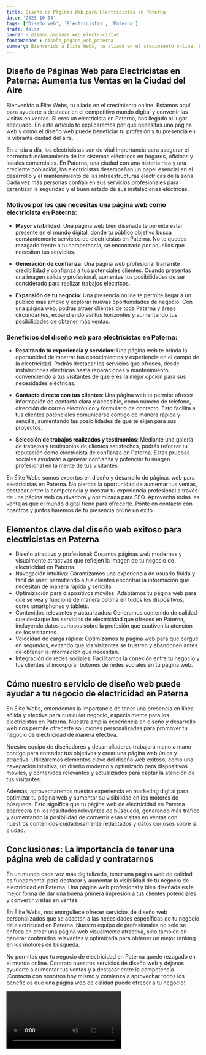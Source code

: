 ```yaml
---
title: Diseño de Páginas Web para Electricistas en Paterna
date: '2023-10-04'
tags: ['Diseño web', 'Electricistas', 'Paterna']
draft: false
banner : diseño_paginas_web_electricistas
fondoBanner : diseño_pagina_web_paterna
summary: Bienvenido a Élite Webs, tu aliado en el crecimiento online. Estamos aquí para ayudarte a destacar en el competitivo mundo digital y convertir las visitas en ventas. Si eres un electricista en Paterna, has llegado al lugar adecuado. En este artículo te explicaremos por qué necesitas una página web y cómo el diseño web puede beneficiar tu profesión y tu presencia en la vibrante ciudad del aire.
---
```


## Diseño de Páginas Web para Electricistas en Paterna: Aumenta tus Ventas en la Ciudad del Aire

Bienvenido a Élite Webs, tu aliado en el crecimiento online. Estamos aquí para ayudarte a destacar en el competitivo mundo digital y convertir las visitas en ventas. Si eres un electricista en Paterna, has llegado al lugar adecuado. En este artículo te explicaremos por qué necesitas una página web y cómo el diseño web puede beneficiar tu profesión y tu presencia en la vibrante ciudad del aire.

En el día a día, los electricistas son de vital importancia para asegurar el correcto funcionamiento de los sistemas eléctricos en hogares, oficinas y locales comerciales. En Paterna, una ciudad con una historia rica y una creciente población, los electricistas desempeñan un papel esencial en el desarrollo y el mantenimiento de las infraestructuras eléctricas de la zona. Cada vez más personas confían en sus servicios profesionales para garantizar la seguridad y el buen estado de sus instalaciones eléctricas.

### Motivos por los que necesitas una página web como electricista en Paterna:

- **Mayor visibilidad**: Una página web bien diseñada te permite estar presente en el mundo digital, donde tu público objetivo busca constantemente servicios de electricistas en Paterna. No te quedes rezagado frente a tu competencia, sé encontrado por aquellos que necesitan tus servicios.

- **Generación de confianza**: Una página web profesional transmite credibilidad y confianza a tus potenciales clientes. Cuando presentas una imagen sólida y profesional, aumentas tus posibilidades de ser considerado para realizar trabajos eléctricos.

- **Expansión de tu negocio**: Una presencia online te permite llegar a un público más amplio y explorar nuevas oportunidades de negocio. Con una página web, podrás atraer clientes de toda Paterna y áreas circundantes, expandiendo así tus horizontes y aumentando tus posibilidades de obtener más ventas.

### Beneficios del diseño web para electricistas en Paterna:

- **Resaltando tu experiencia y servicios**: Una página web te brinda la oportunidad de mostrar tus conocimientos y experiencia en el campo de la electricidad. Podrás destacar los servicios que ofreces, desde instalaciones eléctricas hasta reparaciones y mantenimiento, convenciendo a tus visitantes de que eres la mejor opción para sus necesidades eléctricas.

- **Contacto directo con tus clientes**: Una página web te permite ofrecer información de contacto clara y accesible, como número de teléfono, dirección de correo electrónico y formulario de contacto. Esto facilita a tus clientes potenciales comunicarse contigo de manera rápida y sencilla, aumentando las posibilidades de que te elijan para sus proyectos.

- **Selección de trabajos realizados y testimonios**: Mediante una galería de trabajos y testimonios de clientes satisfechos, podrás reforzar tu reputación como electricista de confianza en Paterna. Estas pruebas sociales ayudarán a generar confianza y potenciar tu imagen profesional en la mente de tus visitantes.

En Élite Webs somos expertos en diseño y desarrollo de páginas web para electricistas en Paterna. No pierdas la oportunidad de aumentar tus ventas, destacar entre la competencia y mostrar tu experiencia profesional a través de una página web cautivadora y optimizada para SEO. Aprovecha todas las ventajas que el mundo digital tiene para ofrecerte. Ponte en contacto con nosotros y juntos haremos de tu presencia online un éxito.

<GifSeo />

<Cta />

## Elementos clave del diseño web exitoso para electricistas en Paterna

- Diseño atractivo y profesional: Creamos páginas web modernas y visualmente atractivas que reflejen la imagen de tu negocio de electricidad en Paterna.
- Navegación intuitiva: Garantizamos una experiencia de usuario fluida y fácil de usar, permitiendo a tus clientes encontrar la información que necesitan de manera rápida y sencilla.
- Optimización para dispositivos móviles: Adaptamos tu página web para que se vea y funcione de manera óptima en todos los dispositivos, como smartphones y tablets. 
- Contenidos relevantes y actualizados: Generamos contenido de calidad que destaque los servicios de electricidad que ofreces en Paterna, incluyendo datos curiosos sobre la profesión que cautiven la atención de los visitantes.
- Velocidad de carga rápida: Optimizamos tu página web para que cargue en segundos, evitando que los visitantes se frustren y abandonen antes de obtener la información que necesitan.
- Integración de redes sociales: Facilitamos la conexión entre tu negocio y tus clientes al incorporar botones de redes sociales en tu página web.

## Cómo nuestro servicio de diseño web puede ayudar a tu negocio de electricidad en Paterna

En Élite Webs, entendemos la importancia de tener una presencia en línea sólida y efectiva para cualquier negocio, especialmente para los electricistas en Paterna. Nuestra amplia experiencia en diseño y desarrollo web nos permite ofrecerte soluciones personalizadas para promover tu negocio de electricidad de manera efectiva.

Nuestro equipo de diseñadores y desarrolladores trabajará mano a mano contigo para entender tus objetivos y crear una página web única y atractiva. Utilizaremos elementos clave del diseño web exitoso, como una navegación intuitiva, un diseño moderno y optimizado para dispositivos móviles, y contenidos relevantes y actualizados para captar la atención de tus visitantes.

Además, aprovecharemos nuestra experiencia en marketing digital para optimizar tu página web y aumentar su visibilidad en los motores de búsqueda. Esto significa que tu página web de electricidad en Paterna aparecerá en los resultados relevantes de búsqueda, generando más tráfico y aumentando la posibilidad de convertir esas visitas en ventas con nuestros contenidos cuidadosamente redactados y datos curiosos sobre la ciudad.

## Conclusiones: La importancia de tener una página web de calidad y contratarnos

En un mundo cada vez más digitalizado, tener una página web de calidad es fundamental para destacar y aumentar la visibilidad de tu negocio de electricidad en Paterna. Una página web profesional y bien diseñada es la mejor forma de dar una buena primera impresión a tus clientes potenciales y convertir visitas en ventas.

En Élite Webs, nos enorgullece ofrecer servicios de diseño web personalizados que se adaptan a las necesidades específicas de tu negocio de electricidad en Paterna. Nuestro equipo de profesionales no solo se enfoca en crear una página web visualmente atractiva, sino también en generar contenidos relevantes y optimizarla para obtener un mejor ranking en los motores de búsqueda.

No permitas que tu negocio de electricidad en Paterna quede rezagado en el mundo online. Contrata nuestros servicios de diseño web y déjanos ayudarte a aumentar tus ventas y a destacar entre la competencia. ¡Contacta con nosotros hoy mismo y comienza a aprovechar todos los beneficios que una página web de calidad puede ofrecer a tu negocio!

<Video />

<CtaBot job='Electricistas' city='Paterna'/>

<Gmaps query='Paterna+españa+maps' />